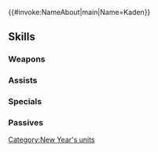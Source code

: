 {{#invoke:NameAbout|main|Name=Kaden}}{{HeroPage Tabs}}
{{Hero Infobox
|Name=Kaden
|Title=Refreshed Kitsune
|WeaponType=Red Beast
|MoveType=Cavalry
|Origin=Fire Emblem Fates
|Gender=Male
|actorEN=Max Mittelman
|actorJP=高橋勇太
|artist=やきにく
|additionDate=December 28, 2020
|releaseDate=January 1, 2021
|cv1=11
|cv2=400500
|TagID=年明ニシキ
|InternalID=609
|Properties=special
|description=Leader of the kitsune tribe who prides himself on his beautiful fur, but is donning a kimono for the occasion of the New Year! Appears in Fire Emblem Fates.
}}
{{Stats Page
|Lv1HP=17|Lv1ATK=9|Lv1SPD=11|Lv1DEF=6|Lv1RES=6
|GRHP=55|GRATK=60|GRSPD=65|GRDEF=45|GRRES=50
}}
==Skills==
===Weapons===
{{Weapons Table
|weapon1=Whelp (Cavalry)
|weapon1Default=1
|weapon1Unlock=1
|weapon2=Yearling (Cavalry)
|weapon2Default=2
|weapon2Unlock=2
|weapon3=Adult (Cavalry)
|weapon3Default=4
|weapon3Unlock=3
|weapon4=Refreshed Fang
|weapon4Default=5
|weapon4Unlock=5
}}
===Assists===
{{Assists Table
|assist1=Swap
|assist1Default=4
|assist1Unlock=3
}}
===Specials===
{{Specials Table}}
===Passives===
{{Passives Table
|passiveB1=Atk/Def Snag 1
|passiveB2=Atk/Def Snag 2
|passiveB3=Atk/Def Snag 3
|passiveB1Unlock=1
|passiveB2Unlock=2
|passiveB3Unlock=4
|passiveC1=Even Spd Wave 1
|passiveC2=Even Spd Wave 2
|passiveC3=Even Spd Wave 3
|passiveC1Unlock=3
|passiveC2Unlock=4
|passiveC3Unlock=5
}}
{{Heroes Navbox}}
[[Category:New Year's units]]